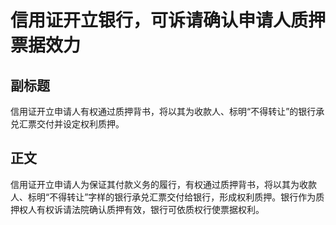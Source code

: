 # 信用证开立银行，可诉请确认申请人质押票据效力
## 副标题
信用证开立申请人有权通过质押背书，将以其为收款人、标明“不得转让”的银行承兑汇票交付并设定权利质押。
## 正文
信用证开立申请人为保证其付款义务的履行，有权通过质押背书，将以其为收款人、标明“不得转让”字样的银行承兑汇票交付给银行，形成权利质押。银行作为质押权人有权诉请法院确认质押有效，银行可依质权行使票据权利。